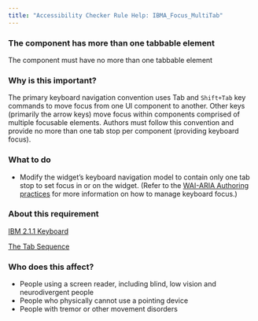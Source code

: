 ```yaml
---
title: "Accessibility Checker Rule Help: IBMA_Focus_MultiTab"
---
```


<div className="toolHelp">
<Row>
<Column colLg={16} colMd={8} colSm={4} className="toolHead">

### The component has more than one tabbable element

<div id="locLevel"></div>

The component must have no more than one tabbable element

</Column>
</Row>
<Row>
<Column colLg={11} colMd={5} colSm={4} className="toolMain">

### Why is this important?

The primary keyboard navigation convention uses Tab and `Shift+Tab` key commands to move focus from one UI component to another. Other keys (primarily the arrow keys) move focus within components comprised of multiple focusable elements. Authors must follow this convention and provide no more than one tab stop per component (providing keyboard focus).

<div id="locSnippet"></div>

### What to do
* Modify the widget’s keyboard navigation model to contain only one tab stop to set focus in or on the widget. (Refer to the [WAI-ARIA Authoring practices](https://www.w3.org/TR/wai-aria-practices-1.2/#keyboard) for more information on how to manage keyboard focus.)

</Column>
<Column colLg={5} colMd={3} colSm={4} className="toolLeft">

### About this requirement

[IBM 2.1.1 Keyboard](https://www.ibm.com/able/requirements/requirements/#2_1_1)

[The Tab Sequence](https://www.w3.org/TR/wai-aria-practices-1.2/#kbd_general_between)

### Who does this affect?

* People using a screen reader, including blind, low vision and neurodivergent people
* People who physically cannot use a pointing device
* People with tremor or other movement disorders

</Column>
</Row>
</div>

